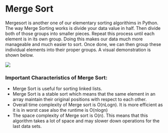<!--title={Merge Sort}-->

# Merge Sort

Mergesort is another one of our elementary sorting algorithims in Python. The way Merge Sorting works is divide your data value in half. Then divide both of those groups into smaller pieces. Repeat this process until each element is in its own group. Doing this makes our data much more manageable and much easier to sort. Once done, we can then group these individual elements into their proper groups. A visual demonstration is shown below.

 ![]( https://miro.medium.com/max/3207/1*aJ1YiME33o0dBZTCmid7iw.png )

### Important Characteristics of Merge Sort:

- Merge Sort is useful for sorting linked lists.
- Merge Sort is a stable sort which means that the same element in an array maintain their original positions with respect to each other.
- Overall time complexity of Merge sort is O(nLogn). It is more efficient as it is in worst case also the runtime is O(nlogn)
- The space complexity of Merge sort is O(n). This means that this algorithm takes a lot of space and may slower down operations for the last data sets.

